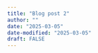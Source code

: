 ```yaml
---
title: "Blog post 2"
author: ""
date: "2025-03-05"
date-modified: "2025-03-05"
draft: FALSE
---
```


